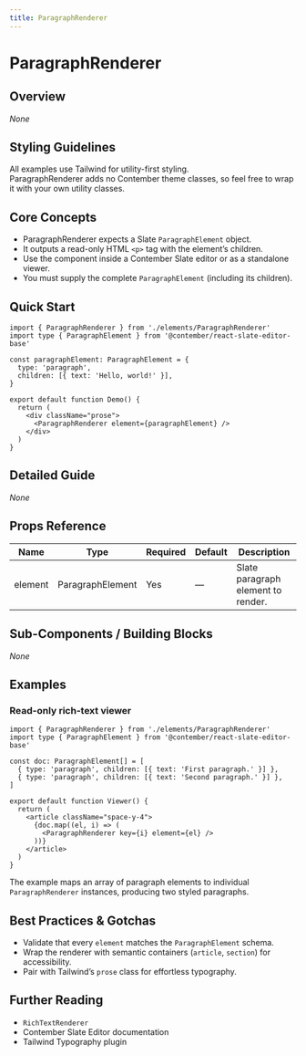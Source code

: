 ```yaml
---
title: ParagraphRenderer
---
```


<!-- Edited by human: false -->
<!-- Examples count: 0 -->
<!-- Source examples: 0 -->
<!-- Playground examples: 0 -->
<!-- External examples: 0 -->
<!-- Import examples: 4 -->

# ParagraphRenderer

## Overview
_None_

## Styling Guidelines
All examples use Tailwind for utility-first styling.  
ParagraphRenderer adds no Contember theme classes, so feel free to wrap it with your own utility classes.

## Core Concepts
- ParagraphRenderer expects a Slate `ParagraphElement` object.
- It outputs a read-only HTML `<p>` tag with the element’s children.
- Use the component inside a Contember Slate editor or as a standalone viewer.
- You must supply the complete `ParagraphElement` (including its children).

## Quick Start
```tsx
import { ParagraphRenderer } from './elements/ParagraphRenderer'
import type { ParagraphElement } from '@contember/react-slate-editor-base'

const paragraphElement: ParagraphElement = {
  type: 'paragraph',
  children: [{ text: 'Hello, world!' }],
}

export default function Demo() {
  return (
    <div className="prose">
      <ParagraphRenderer element={paragraphElement} />
    </div>
  )
}
```

## Detailed Guide
_None_

## Props Reference
| Name    | Type              | Required | Default | Description                              |
|---------|-------------------|----------|---------|------------------------------------------|
| element | ParagraphElement  | Yes      | —       | Slate paragraph element to render.       |

## Sub-Components / Building Blocks
_None_

## Examples

### Read-only rich-text viewer
```tsx
import { ParagraphRenderer } from './elements/ParagraphRenderer'
import type { ParagraphElement } from '@contember/react-slate-editor-base'

const doc: ParagraphElement[] = [
  { type: 'paragraph', children: [{ text: 'First paragraph.' }] },
  { type: 'paragraph', children: [{ text: 'Second paragraph.' }] },
]

export default function Viewer() {
  return (
    <article className="space-y-4">
      {doc.map((el, i) => (
        <ParagraphRenderer key={i} element={el} />
      ))}
    </article>
  )
}
```
The example maps an array of paragraph elements to individual `ParagraphRenderer` instances, producing two styled paragraphs.

## Best Practices & Gotchas
- Validate that every `element` matches the `ParagraphElement` schema.
- Wrap the renderer with semantic containers (`article`, `section`) for accessibility.
- Pair with Tailwind’s `prose` class for effortless typography.

## Further Reading
- `RichTextRenderer`
- Contember Slate Editor documentation
- Tailwind Typography plugin

<!-- End of Generated Documentation -->